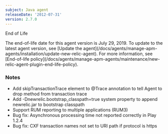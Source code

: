 ```yaml
---
subject: Java agent
releaseDate: '2012-07-31'
version: 2.7.0
---
```


End of Life

<Callout variant="important">
  The end-of-life date for this agent version is July 29, 2019. To update to the latest agent version, see [Update the agent](/docs/agents/manage-apm-agents/installation/update-new-relic-agent). For more information, see [End-of-life policy](/docs/agents/manage-apm-agents/maintenance/new-relic-agent-plugin-end-life-policy).
</Callout>

### Notes

* Add skipTransactionTrace element to @Trace annotation to tell Agent to drop method from transaction trace
* Add -Dnewrelic.bootstrap_classpath=true system property to append newrelic.jar to bootstrap classpath
* Support RUM reporting to multiple applications (RUM3)
* Bug fix: Asynchronous processing time not reported correctly in Play 1.2.4
* Bug fix: CXF transaction names not set to URI path if protocol is https
